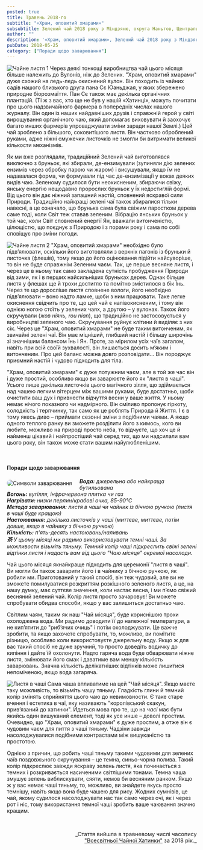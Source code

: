 ```yaml
---
posted: true
title: Травень 2018-го
subtitle: "«Храм, оповитий хмарами»"
subsubtitle: Зелений чай 2018 року з Міндзяню, округа Наньтов, Центральний Тайвань; висота ~500 м.
author: ""
description: '«Храм, оповитий хмарами», Зелений чай 2018 року з Міндзяню, округа Наньтов, Центральний Тайвань; висота ~500 м.'
pubDate: 2018-05-25
category: ["Поради щодо заварювання"]
---
```



<Image class="float-right" src={Image1} alt="Чайне листя 1" /> Через деякі тонкощі виробництва чай цього місяця більше належить до Вулонів, ніж до Зелених. "Храм, оповитий хмарами" дуже схожий на ледь-ледь окиснений вулон. Він походить із чайних садів нашого близького друга пана Сє Юаньджая, у яких збережено природне біорозмаїття. Пан Сє також має декілька органічних плантацій. (Ті ж з вас, хто ще не був у нашій «Хатинці», можуть почитати про цього надзвичайного фармера в попередніх числах нашого журналу. Він один із наших найдавніших друзів і справжній герой у світі вирощування органічного чаю, який допомагає виховувати й заохочує багато инших фармерів упроваджувати зміни заради нашої Землі.) Цей чай зроблено з більшого, соковитішого листя. Він частково оброблений руками, адже ніжні смужечки листочків не змогли би витримати великої кількости механізмів.

Як ми вже розглядали, традиційний Зелений чай виготовлявся виключно з бруньок, які збирали, де-ензимували (зупиняли дію зелених ензимів через обробку парою чи жаром) і висушували, якщо їм не надавалася форма, чи формували під час де-ензимізації у воках деяких видів чаю. Зеленому судилося бути неокисненим, збираючи свіжу, янську енергію нещодавно пророслих бруньок у їх недостиглій формі. Від цього він дає ніжний запашний настій, сповнений яскравої сили Природи. Традиційно найкращі зелені чаї також збиралися тільки навесні, а це означало, що брунька сама була свіжим паростком дерева саме тоді, коли Світ теж ставав зеленим. Вібрацію янських бруньок у той час, коли Світ сповнений енергії Ян, вважали витонченістю, цілющістю, що поєднує з Природою і з порами року і сама по собі сповіщує про зміни погоди.

<Image class="float-left" src={Image2} alt="Чайне листя 2" /> "Храм, оповитий хмарами" необхідно було підв’ялювати, оскільки його виготовляли з верхніх пагонів із бруньки й листочка (флешів), тому якщо до його оцінювання підійти найсуворіше, то він не буде справжнім Зеленим чаєм. Так, це перше весняне листя, і через це в ньому так само закладена сутність пробудження Природи від зими, як і в перших найсильніших бруньках дерев. Однак більше листя у флешах ще й трохи достигло та помітно змістилося в бік Їнь. Через те що доросліше листя сповнене вологи, його необхідно підв’ялювати – воно надто ламке, щоби з ним працювати. Таке легке окиснення свідчить про те, що цей чай є напівокисненим, і тому він однією ногою стоїть у зелених чаях, а другою – у вулонах. Також його скручували (_жов ніянь, rou nian_), що традиційно не застосовується у виробництві зеленого чаю. Скручування руйнує клітини й виділяє з них сік. Через це "Храм, оповитий хмарами" не буде таким витонченим, як звичайні зелені чаї. Він має міцніший, глибший настій і більшу широчінь зі значнішим балансом Їнь і Ян. Проте, за мірилом усіх чаїв загалом, навіть при всій своїй зухвалості, він лишається досить м’яким і витонченим. Про цей баланс можна довго розповідати… Він породжує приємний настій і чудово підходить для тіла.

"Храм, оповитий хмарами" є дуже потужним чаєм, але в той же час він і дуже простий, особливо якщо ви заварюєте його як "листя в чаші". Усього лише декілька листочків цього магічного зілля, що здіймається над чашею легким вітерцем між вашими руками, буде достатньо, щоби очистити ваш дух і привнести відчуття весни у ваше життя. У ньому немає нічого показного чи надмірного. Він сміливо пропонує гіркоту, солодкість і терпчинку, так само як це роблять Природа й Життя. І є в тому якесь диво – приймати сезонні зміни з подібними чаями. А якщо одного теплого ранку ви зможете розділити його з кимось, кого ви любите, можливо на природі просто неба, то відчуєте, що хоч це й найменш цікавий і найпростіший чай серед тих, що ми надсилали вам цього року, він також може стати вашим найулюбленішим.

<p>&nbsp;</p>

#### Поради щодо заварювання
<Image style="display: inline; float: left; margin: 5px 20px 10px 0; max-width: 360px; max-height: 230px; border: 1px solid var(--foreground); border-radius: 0.5rem;" src={Image3} alt="Символи заварювання" /> ***Вода:*** _джерельна або найкраща бутильована_   
***Вогонь:*** _вугілля, інфрачервона плитка чи газ_   
***Нагрівати:*** _низки перлин/крабові очка, 85-90°С_   
***Метода заварювання:*** _листя в чаші чи чайник із бічною ручкою (листя в чаші буде кращою)_   
***Настоювання:*** _декілька листочків у чаші_ (_миттєве, миттєве, потім довше, якщо в чайнику з бічною ручкою_)   
***Кількість:*** _п'ять-десять настоювань/наливань_   
***茶*** _У цьому місяці ми радимо використовувати темні чаші. За можливости візьміть тяньму. Темний колір чаші підкреслить свіжі зелені відтінки листя і надасть вам від цього "Чаю місяця" окремої насолоди._

Чай цього місяця якнайкраще підходить для церемонії "листя в чаші". Ви могли би також заварити його і в чайнику з бічною ручкою, як робили ми. Приготований у такий спосіб, він теж чудовий, але ви не зможете помилуватися розкриттям розкішного зеленого листя, а це, на нашу думку, має суттєве значення, коли настає весна, і ми п’ємо свіжий весняний зелений чай. Колір листя просто зачаровує! Ви можете спробувати обидва способи, якщо у вас залишиться достатньо чаю.

Світлим чаям, таким як наш "Чай місяця", буде кориснішою трохи охолоджена вода. Ми радимо доводити її до належної температури, а не кип’ятити до "риб’ячих очиць" і потім охолоджувати. Це важче зробити, та якщо захочете спробувати, то, можливо, ви помітите різницю, особливо коли використовуєте джерельну воду. Якщо ж для вас такий спосіб не дуже зручний, то просто доведіть водичку до кипіння і дайте їй охолонути. Надто гаряча вода буде обварювати ніжне листя, змінювати його смак і даватиме вам меншу кількість заварювань. Значна кількість делікатніших відтінків може лишитися непоміченою, якщо вода загаряча.

<Image class="float-right" src={Image4} alt="Листя в чаші" /> Сама чаша впливатиме на цей "Чай місяця". Якщо маєте таку можливість, то візьміть чашу тяньму. Гладкість глини й темний колір змінять сприйняття цього чаю до невимовности. Є таке старе вчення і естетика в чаї, яку називають "королівський скакун, прив’язаний до хатинки". Йдеться мова про те, що на _часі_ має бути якийсь один вишуканий елемент, тоді як усе инше – доволі простим. Очевидно, що "Храм, оповитий хмарами" є дуже простим, а отже він є чудовим чаєм для пиття з чаші тяньму. Чадзіни завжди насолоджувалися подібними контрастами між вишуканістю та простотою.

Однією з причин, що робить чаші тяньму такими чудовими для зелених чаїв поздовжьного скручування – це темна, синьо-чорна полива. Такий колір підкреслює завжди яскраву зелень листя, яка починається з темних і розкривається насиченими світлішими тонами. Темна чаша змушує зелень виблискувати, сяяти, немов би весняним ранком. Якщо ж у вас немає чаші тяньму, то, можливо, ви знайдете якусь просто темнішу, навіть якщо вона буде чашею для рису. Жодних сумнівів, це чай, якому судилося насолоджувати нас так само через очі, як і через рот і ніс, тому використання темної чаші зробить ваше чаювання значно кращим.

<p>&nbsp;</p>
<p align="right" style="font-size: 0.9rem;">_Стаття вийшла в травневому числі часопису<br /><a title="globalteahut.org" href="http://www.globalteahut.org/" target="_blank" rel="noopener">"Всесвітньої Чайної Хатинки"</a>&nbsp;за 2018 рік._</p>